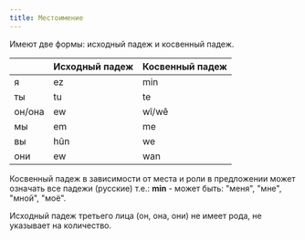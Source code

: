 ```yaml
---
title: Местоимение
---
```


Имеют две формы: исходный падеж и косвенный падеж.

<table>
<thead>
<tr>
<th/>
<th>Исходный падеж</th>
<th>Косвенный падеж</th>
</tr>
</thead>
<tbody>
<tr>
<td>я</td>
<td>ez</td>
<td>min</td>
</tr>
<tr>
<td>ты</td>
<td>tu</td>
<td>te</td>
</tr>
<tr>
    <td>он/она</td>
    <td>ew</td>
    <td>wî/wê</td>
</tr>
<tr>
    <td>мы</td>
    <td>em</td>
    <td>me</td>
</tr>
<tr>
    <td>вы</td>
    <td>hûn</td>
    <td>we</td>
</tr>
<tr>
    <td>они</td>
    <td>ew</td>
    <td>wan</td>
</tr>
</tbody>
</table>

Косвенный падеж в зависимости от места и роли в предложении может означать все падежи (русские) т.е.:
**min** - может быть: "меня", "мне", "мной", "моё".

Исходный падеж третьего лица (он, она, они) не имеет рода, не указывает на количество.
